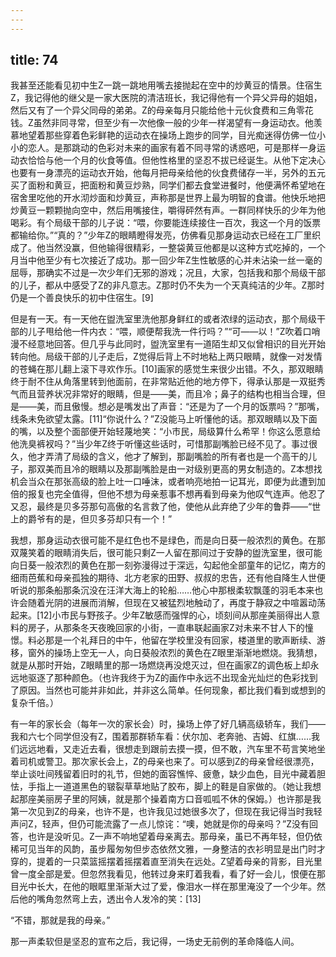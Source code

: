 ```yaml
---
---
---
```

title: 74
---



我甚至还能看见初中生Z一跳一跳地用嘴去接抛起在空中的炒黄豆的情景。住宿生Z，我记得他的继父是一家大医院的清洁班长，我记得他有一个异父异母的姐姐，然后又有了一个异父同母的弟弟。Z的母亲每月只能给他十元伙食费和三角零花钱。Z虽然非同寻常，但至少有一次他像一般的少年一样渴望有一身运动衣。他羡慕地望着那些穿着色彩鲜艳的运动衣在操场上跑步的同学，目光痴迷得仿佛一位小小的恋人。是那跳动的色彩对未来的画家有着不同寻常的诱惑吧，可是那样一身运动衣恰恰与他一个月的伙食等值。但他性格里的坚忍不拔已经诞生。从他下定决心也要有一身漂亮的运动衣开始，他每月把母亲给他的伙食费储存一半，另外的五元买了面粉和黄豆，把面粉和黄豆炒熟，同学们都去食堂进餐时，他便满怀希望地在宿舍里吃他的开水沏炒面和炒黄豆，声称那是世界上最为明智的食谱。他快乐地把炒黄豆一颗颗抛向空中，然后用嘴接住，嚼得砰然有声。一群同样快乐的少年为他喝彩。有个局级干部的儿子说：“喂，你要能连续接住一百次，我这一个月的饭票都输给你。”“真的？”少年Z的眼睛瞪得发亮，仿佛看见那身运动衣已经在工厂里织成了。他当然没赢，但他输得很精彩，一整袋黄豆他都是以这种方式吃掉的，一个月当中他至少有七次接近了成功。那一回少年Z生性敏感的心并未沾染一丝一毫的屈辱，那确实不过是一次少年们无邪的游戏；况且，大家，包括我和那个局级干部的儿子，都从中感受了Z的非凡意志。Z那时仍不失为一个天真纯洁的少年。Z那时仍是一个善良快乐的初中住宿生。[9]

但是有一天。有一天他在盥洗室里洗他那身鲜红的或者浓绿的运动衣，那个局级干部的儿子甩给他一件内衣：“喂，顺便帮我洗一件行吗？”“可——以！”Z吹着口哨漫不经意地回答。但几乎与此同时，盥洗室里有一道陌生却又似曾相识的目光开始转向他。局级干部的儿子走后，Z觉得后背上不时地粘上两只眼睛，就像一对发情的苍蝇在那儿翻上滚下寻欢作乐。[10]画家的感觉生来很少出错。不久，那双眼睛终于耐不住从角落里转到他面前，在非常贴近他的地方停下，得承认那是一双挺秀气而且营养状况非常好的眼睛，但是——美，而且冷；鼻子的结构也相当合理，但是——美，而且傲慢。想必是嘴发出了声音：“还是为了一个月的饭票吗？”那嘴，线条未免欲望太露。[11]“你说什么？”Z没能马上听懂他的话。那双眼睛以及下面的嘴，以及整个面部便开始轻蔑地笑：“小市民，局级算什么希罕！你这么愿意给他洗臭裤衩吗？”当少年Z终于听懂这些话时，可惜那副嘴脸已经不见了。事过很久，他才弄清了局级的含义，他才了解到，那副嘴脸的所有者也是一个高干的儿子，那双美而且冷的眼睛以及那副嘴脸是由一对级别更高的男女制造的。Z本想找机会当众在那张高级的脸上吐一口唾沫，或者响亮地拍一记耳光，即便为此遭到加倍的报复也完全值得，但他不想为母亲惹事不想再看到母亲为他叹气连声。他忍了又忍，最终是贝多芬那句高傲的名言救了他，使他从此弃绝了少年的鲁莽——“世上的爵爷有的是，但贝多芬却只有一个！”

我想，那身运动衣很可能不是红色也不是绿色，而是向日葵一般浓烈的黄色。在那双蔑笑着的眼睛消失后，很可能只剩Z一人留在那间过于安静的盥洗室里，很可能向日葵一般浓烈的黄色在那一刻弥漫得过于深远，勾起他全部童年的记忆，南方的细雨芭蕉和母亲孤独的期待、北方老家的田野、叔叔的忠告，还有他自降生人世便听说的那条船那条沉没在汪洋大海上的轮船……他心中那根柔软飘蓬的羽毛本来也许会随着光阴的进展而消解，但现在又被猛烈地触动了，再度于静寂之中喧嚣动荡起来。[12]小市民与野孩子。少年Z敏感而强悍的心，顷刻间从那座美丽得出人意料的房子，从那条冬天夜晚回家的小街，一直串联起画家Z对未来不甘人下的憧憬。料必那是一个礼拜日的中午，他留在学校里没有回家，楼道里的歌声断续、游移，窗外的操场上空无一人，向日葵般浓烈的黄色在Z眼里渐渐地燃烧。我猜想，就是从那时开始，Z眼睛里的那一场燃烧再没熄灭过，但在画家Z的调色板上却永远地驱逐了那种颜色。（也许我终于为Z的画作中永远不出现金光灿烂的色彩找到了原因。当然也可能并非如此，并非这么简单。任何现象，都比我们看到或想到的复杂千倍。）

有一年的家长会（每年一次的家长会）时，操场上停了好几辆高级轿车，我们——我和六七个同学但没有Z，围着那群轿车看：伏尔加、老奔驰、吉姆、红旗……我们远远地看，又走近去看，很想走到跟前去摸一摸，但不敢，汽车里不苟言笑地坐着司机或警卫。那次家长会上，Z的母亲也来了。可以感到Z的母亲曾经很漂亮，举止谈吐间残留着旧时的礼节，但她的面容憔悴、疲惫，缺少血色，目光中藏着胆怯，手指上一道道黑色的皲裂草草地贴了胶布，脚上的鞋是自家做的。（她让我想起那座美丽房子里的阿姨，就是那个操着南方口音呱呱不休的保姆。）也许那是我第一次见到Z的母亲，也许不是，也许我见过她很多次了，但现在我记得当时我轻声问Z，轻声，但仍可能流露了一点儿惊诧：“噢，她就是你的母亲吗？”Z没有回答，也许是没听见。Z一声不响地望着母亲离去。那母亲，虽已不再年轻，但仍依稀可见当年的风韵，虽步履匆匆但步态依然文雅，一身整洁的衣衫明显是出门时才穿的，提着的一只菜篮摇摆着摇摆着直至消失在远处。Z望着母亲的背影，目光里曾一度全部是爱。但忽然我看见，他转过身来盯着我看，看了好一会儿，恨便在那目光中长大，在他的眼眶里渐渐大过了爱，像泪水一样在那里淹没了一个少年。然后他的嘴角忽然弯上去，透出令人发冷的笑：[13]

“不错，那就是我的母亲。”

那一声柔软但是坚忍的宣布之后，我记得，一场史无前例的革命降临人间。
